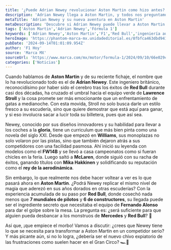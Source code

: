 ```yaml
---
title: '¿Puede Adrian Newey revolucionar Aston Martin como hizo antes?'
description: 'Adrian Newey llega a Aston Martin, y todos nos preguntamos: ¿será su magia suficiente para desbancar a los gigantes de la F1? ¡Descúbrelo aquí!'
metaTitle: 'Adrian Newey y su nueva aventura en Aston Martin'
metaDescription: 'Descubre si Adrian Newey puede llevar a Aston Martin a la gloria en la F1. ¿El secreto detrás del éxito? ¡Te lo contamos!'
tags: ['Aston Martin','Adrian Newey','Fórmula 1']
keywords: ['Adrian Newey','Aston Martin','F1','Red Bull','ingeniería automotriz']
heroImage: 'https://phantom-marca-mx.unidadeditorial.es/8fbfca463dbd941e0629906bcfc5c8b5/resize/600/mx/assets/multimedia/imagenes/2024/09/10/17259673315577.jpg'
pubDate: '2024-09-14T01:01:09.954Z'
author: 'F1 Hoy'
source: 'Marca MX'
sourceUrl: 'https://www.marca.com/mx/motor/formula-1/2024/09/10/66e029c2ca474190538b45a3.html'
categories: ['Noticias']
---
```

Cuando hablamos de **Aston Martin** y de su reciente fichaje, el nombre que lo ha revolucionado todo es el de **Adrian Newey**. Este ingeniero británico, reconocidísimo por haber sido el cerebro tras los éxitos de **Red Bull** durante casi dos décadas, ha cruzado el umbral hacia el equipo verde de **Lawrence Stroll** y la cosa promete ser más emocionante que un enfrentamiento de gatas a medianoche. Con esta movida, Stroll no solo busca darle un estilo fresco a su escudería, sino que quiere demostrar que está aquí para ganar, y si eso involucra sacar a lucir toda su billetera, pues que así sea. 

Newey, conocido por sus diseños innovadores y su habilidad para llevar a los coches a la **gloria**, tiene un curriculum que más bien pinta como una novela del siglo XXI. Desde que empezó en **Williams**, sus monoplazas no solo volaron por las pistas, sino que también dejaron atrás a sus competidores con una facilidad pasmosa. Ahí inició su leyenda con modelos como el **FW14B** y se llevó a casa campeonatos como si fueran chicles en la feria. Luego saltó a **McLaren**, donde siguió con su racha de éxitos, ganando títulos con **Mika Hakkinen** y solidificando su reputación como el **rey de la aerodinámica**.

Sin embargo, lo que realmente nos debe hacer voltear a ver es lo que pasará ahora en **Aston Martin**. ¿Podrá Newey replicar el mismo nivel de magia que aderezó en sus años dorados en otras escuderías? Con la experiencia acumulada de su paso por **Red Bull**, donde cosechó nada menos que **7 mundiales de pilotos** y **6 de constructores**, su llegada puede ser el ingrediente secreto que necesitaba el equipo de **Fernando Alonso** para dar el golpe sobre la mesa. La pregunta es: ¿será suficiente para que alguien pueda desbancar a los monstruos de **Mercedes** y **Red Bull**? 🤔

Así que, ¡que empiece el morbo! Vamos a discutir: ¿crees que Newey tiene lo que se necesita para transformar a Aston Martin en un competidor serio? Y más picante aún, si no lo logra, ¿debería ser el nuevo chivo expiatorio de las frustraciones como suelen hacer en el Gran Circo? 🏎️💨


